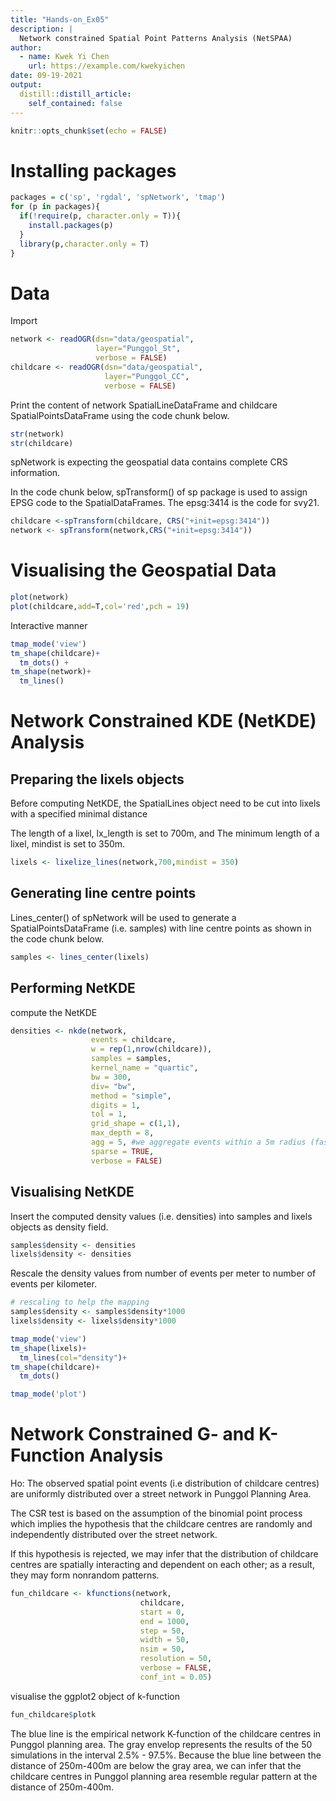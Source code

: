 ```yaml
---
title: "Hands-on_Ex05"
description: |
  Network constrained Spatial Point Patterns Analysis (NetSPAA)
author:
  - name: Kwek Yi Chen
    url: https://example.com/kwekyichen
date: 09-19-2021
output:
  distill::distill_article:
    self_contained: false
---
```



```r
knitr::opts_chunk$set(echo = FALSE)
```


# Installing packages

```r
packages = c('sp', 'rgdal', 'spNetwork', 'tmap')
for (p in packages){
  if(!require(p, character.only = T)){
    install.packages(p)
  }
  library(p,character.only = T)
}
```

# Data

Import 

```r
network <- readOGR(dsn="data/geospatial", 
                   layer="Punggol_St",
                   verbose = FALSE)
childcare <- readOGR(dsn="data/geospatial",
                     layer="Punggol_CC",
                     verbose = FALSE)
```

Print the content of network SpatialLineDataFrame and childcare SpatialPointsDataFrame using the code chunk below.

```r
str(network)
str(childcare)
```

spNetwork is expecting the geospatial data contains complete CRS information.

In the code chunk below, spTransform() of sp package is used to assign EPSG code to the SpatialDataFrames. The epsg:3414 is the code for svy21.

```r
childcare <-spTransform(childcare, CRS("+init=epsg:3414"))
network <- spTransform(network,CRS("+init=epsg:3414"))
```

# Visualising the Geospatial Data

```r
plot(network)
plot(childcare,add=T,col='red',pch = 19)
```

Interactive manner

```r
tmap_mode('view')
tm_shape(childcare)+
  tm_dots() +
tm_shape(network)+
  tm_lines()
```

# Network Constrained KDE (NetKDE) Analysis

## Preparing the lixels objects

Before computing NetKDE, the SpatialLines object need to be cut into lixels with a specified minimal distance

The length of a lixel, lx_length is set to 700m, and
The minimum length of a lixel, mindist is set to 350m.

```r
lixels <- lixelize_lines(network,700,mindist = 350)
```

## Generating line centre points

Lines_center() of spNetwork will be used to generate a SpatialPointsDataFrame (i.e. samples) with line centre points as shown in the code chunk below.
 
```r
samples <- lines_center(lixels)
```

## Performing NetKDE

compute the NetKDE

```r
densities <- nkde(network, 
                  events = childcare,
                  w = rep(1,nrow(childcare)),
                  samples = samples,
                  kernel_name = "quartic",
                  bw = 300, 
                  div= "bw", 
                  method = "simple", 
                  digits = 1, 
                  tol = 1,
                  grid_shape = c(1,1), 
                  max_depth = 8,
                  agg = 5, #we aggregate events within a 5m radius (faster calculation)
                  sparse = TRUE,
                  verbose = FALSE)
```

## Visualising NetKDE

Insert the computed density values (i.e. densities) into samples and lixels objects as density field.

```r
samples$density <- densities
lixels$density <- densities
```

Rescale the density values from number of events per meter to number of events per kilometer.

```r
# rescaling to help the mapping
samples$density <- samples$density*1000
lixels$density <- lixels$density*1000
```

```r
tmap_mode('view')
tm_shape(lixels)+
  tm_lines(col="density")+
tm_shape(childcare)+
  tm_dots()
```

```r
tmap_mode('plot')
```

# Network Constrained G- and K-Function Analysis

Ho: The observed spatial point events (i.e distribution of childcare centres) are uniformly distributed over a street network in Punggol Planning Area.

The CSR test is based on the assumption of the binomial point process which implies the hypothesis that the childcare centres are randomly and independently distributed over the street network.

If this hypothesis is rejected, we may infer that the distribution of childcare centres are spatially interacting and dependent on each other; as a result, they may form nonrandom patterns.

```r
fun_childcare <- kfunctions(network, 
                             childcare,
                             start = 0, 
                             end = 1000, 
                             step = 50, 
                             width = 50, 
                             nsim = 50, 
                             resolution = 50,
                             verbose = FALSE, 
                             conf_int = 0.05)
```

visualise the ggplot2 object of k-function

```r
fun_childcare$plotk
```

The blue line is the empirical network K-function of the childcare centres in Punggol planning area. The gray envelop represents the results of the 50 simulations in the interval 2.5% - 97.5%. Because the blue line between the distance of 250m-400m are below the gray area, we can infer that the childcare centres in Punggol planning area resemble regular pattern at the distance of 250m-400m.

```r

```


